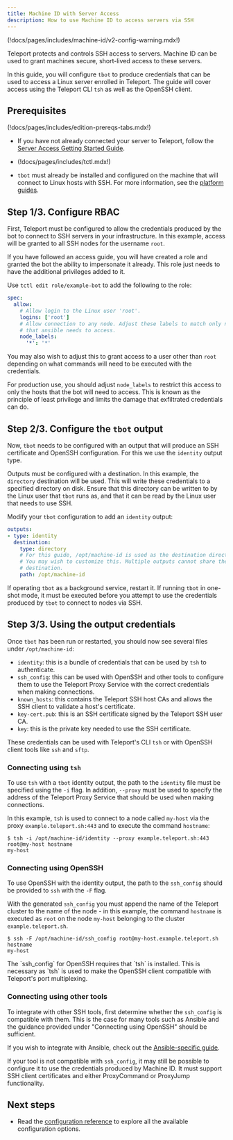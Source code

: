 ```yaml
---
title: Machine ID with Server Access
description: How to use Machine ID to access servers via SSH
---
```


(!docs/pages/includes/machine-id/v2-config-warning.mdx!)

Teleport protects and controls SSH access to servers. Machine ID
can be used to grant machines secure, short-lived access to these servers.

In this guide, you will configure `tbot` to produce credentials that can be
used to access a Linux server enrolled in Teleport. The guide
will cover access using the Teleport CLI `tsh` as well as the OpenSSH client.

## Prerequisites

(!docs/pages/includes/edition-prereqs-tabs.mdx!)

- If you have not already connected your server to Teleport, follow
  the [Server Access Getting Started Guide](../../application-access/getting-started.mdx).

- (!docs/pages/includes/tctl.mdx!)

- `tbot` must already be installed and configured on the machine that will
  connect to Linux hosts with SSH. For more information, see the
  [platform guides](../platform-guides.mdx).

## Step 1/3. Configure RBAC

First, Teleport must be configured to allow the credentials produced by the bot
to connect to SSH servers in your infrastructure. In this example, access will
be granted to all SSH nodes for the username `root`.

If you have followed an access guide, you will have created a role and granted
the bot the ability to impersonate it already. This role just needs to have the
additional privileges added to it.

Use `tctl edit role/example-bot` to add the following to the role:

```yaml
spec:
  allow:
    # Allow login to the Linux user 'root'.
    logins: ['root']
    # Allow connection to any node. Adjust these labels to match only nodes
    # that ansible needs to access.
    node_labels:
      '*': '*'
```

You may also wish to adjust this to grant access to a user other than `root`
depending on what commands will need to be executed with the credentials.

For production use, you should adjust `node_labels` to restrict this access to
only the hosts that the bot will need to access. This is known as the principle
of least privilege and limits the damage that exfiltrated credentials can do.

## Step 2/3. Configure the `tbot` output

Now, `tbot` needs to be configured with an output that will produce an
SSH certificate and OpenSSH configuration. For this we use the `identity` output
type.

Outputs must be configured with a destination. In this example, the `directory`
destination will be used. This will write these credentials to a specified
directory on disk. Ensure that this directory can be written to by the Linux
user that `tbot` runs as, and that it can be read by the Linux user that needs
to use SSH.

Modify your `tbot` configuration to add an `identity` output:

```yaml
outputs:
- type: identity
  destination:
    type: directory
    # For this guide, /opt/machine-id is used as the destination directory.
    # You may wish to customize this. Multiple outputs cannot share the same
    # destination.
    path: /opt/machine-id
```

If operating `tbot` as a background service, restart it. If running `tbot` in
one-shot mode, it must be executed before you attempt to use the credentials
produced by `tbot` to connect to nodes via SSH.

## Step 3/3. Using the output credentials

Once `tbot` has been run or restarted, you should now see several files under
`/opt/machine-id`:

- `identity`: this is a bundle of credentials that can be used by `tsh` to
  authenticate.
- `ssh_config`: this can be used with OpenSSH and other tools to configure them
  to use the Teleport Proxy Service with the correct credentials when making
  connections.
- `known_hosts`: this contains the Teleport SSH host CAs and allows the SSH
  client to validate a host's certificate.
- `key-cert.pub`: this is an SSH certificate signed by the Teleport SSH user
  CA.
- `key`: this is the private key needed to use the SSH certificate.

These credentials can be used with Teleport's CLI `tsh` or with OpenSSH client
tools like `ssh` and `sftp`.

### Connecting using `tsh`

To use `tsh` with a `tbot` identity output, the path to the `identity` file
must be specified using the `-i` flag. In addition, `--proxy` must be used to
specify the address of the Teleport Proxy Service that should be used when making
connections.

In this example, `tsh` is used to connect to a node called `my-host` via the
proxy `example.teleport.sh:443` and to execute the command `hostname`:

```code
$ tsh -i /opt/machine-id/identity --proxy example.teleport.sh:443 root@my-host hostname
my-host
```

### Connecting using OpenSSH

To use OpenSSH with the identity output, the path to the `ssh_config` should be
provided to `ssh` with the `-F` flag.

With the generated `ssh_config` you must append the name of the Teleport cluster
to the name of the node - in this example, the command `hostname` is
executed as `root` on the node `my-host` belonging to the cluster
`example.teleport.sh`.

```code
$ ssh -F /opt/machine-id/ssh_config root@my-host.example.teleport.sh hostname
my-host
```

<Notice type="warning">
  The `ssh_config` for OpenSSH requires that `tsh` is installed. This is
  necessary as `tsh` is used to make the OpenSSH client compatible with
  Teleport's port multiplexing.
</Notice>

### Connecting using other tools

To integrate with other SSH tools, first determine whether the `ssh_config`
is compatible with them. This is the case for many tools such as Ansible and the
guidance provided under "Connecting using OpenSSH" should be sufficient.

If you wish to integrate with Ansible, check out the
[Ansible-specific guide](./ansible.mdx).

If your tool is not compatible with `ssh_config`, it may still be possible to
configure it to use the credentials produced by Machine ID. It must support
SSH client certificates and either ProxyCommand or ProxyJump functionality.

## Next steps

- Read the [configuration reference](../reference/configuration.mdx) to explore
  all the available configuration options.